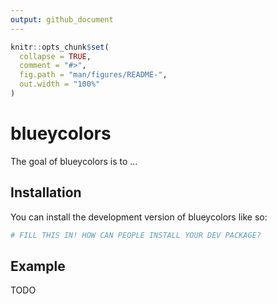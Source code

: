 ```yaml
---
output: github_document
---
```


<!-- README.md is generated from README.Rmd. Please edit that file -->

```r
knitr::opts_chunk$set(
  collapse = TRUE,
  comment = "#>",
  fig.path = "man/figures/README-",
  out.width = "100%"
)
```

# blueycolors

<!-- badges: start -->
<!-- badges: end -->

The goal of blueycolors is to ...

## Installation

You can install the development version of blueycolors like so:

``` r
# FILL THIS IN! HOW CAN PEOPLE INSTALL YOUR DEV PACKAGE?
```

## Example

TODO